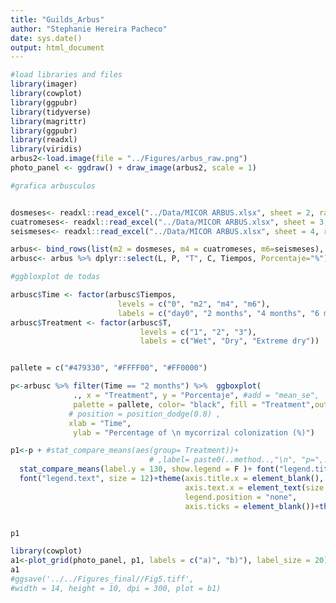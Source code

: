 ```yaml
---
title: "Guilds_Arbus"
author: "Stephanie Hereira Pacheco"
date: sys.date()
output: html_document
---
```

```r
#load libraries and files
library(imager)
library(cowplot)
library(ggpubr)
library(tidyverse)
library(magrittr)
library(ggpubr)
library(readxl)
library(viridis)
arbus2<-load.image(file = "../Figures/arbus_raw.png")
photo_panel <- ggdraw() + draw_image(arbus2, scale = 1)

#grafica arbusculos


dosmeses<- readxl::read_excel("../Data/MICOR ARBUS.xlsx", sheet = 2, range = "A1:O28")
cuatromeses<- readxl::read_excel("../Data/MICOR ARBUS.xlsx", sheet = 3, range = "A1:O29")
seismeses<- readxl::read_excel("../Data/MICOR ARBUS.xlsx", sheet = 4, range = "A1:O28")

arbus<- bind_rows(list(m2 = dosmeses, m4 = cuatromeses, m6=seismeses), .id = "Tiempos")
arbusc<- arbus %>% dplyr::select(L, P, "T", C, Tiempos, Porcentaje="%")

#ggbloxplot de todas

arbusc$Time <- factor(arbusc$Tiempos,
                        levels = c("0", "m2", "m4", "m6"),
                        labels = c("day0", "2 months", "4 months", "6 months"))
arbusc$Treatment <- factor(arbusc$T,
                             levels = c("1", "2", "3"),
                             labels = c("Wet", "Dry", "Extreme dry"))


pallete = c("#479330", "#FFFF00", "#FF0000")

p<-arbusc %>% filter(Time == "2 months") %>%  ggboxplot(
              ., x = "Treatment", y = "Porcentaje", #add = "mean_se",
              palette = pallete, color= "black", fill = "Treatment",outlier.shape = NA,
             # position = position_dodge(0.8) ,  
             xlab = "Time",
              ylab = "Percentage of \n mycorrizal colonization (%)")

p1<-p + #stat_compare_means(aes(group= Treatment))+
                               # ,label= paste0(..method..,"\n", "p=",..p.format..)))+ 
  stat_compare_means(label.y = 130, show.legend = F )+ font("legend.title", size = 12)+
  font("legend.text", size = 12)+theme(axis.title.x = element_blank(), 
                                       axis.text.x = element_text(size = 16),
                                       legend.position = "none",
                                       axis.ticks = element_blank())+theme(legend.position = "none")+ guides(fill=guide_legend(title="Water regime"))


p1

```

```r
library(cowplot)
a1<-plot_grid(photo_panel, p1, labels = c("a)", "b)"), label_size = 20)
a1
#ggsave('../../Figures_final//Fig5.tiff',
#width = 14, height = 10, dpi = 300, plot = b1)
```

